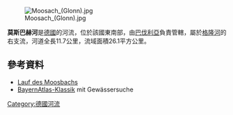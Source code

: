 {{Coord|47|52|56.73|N|11|59|48.91|E|display=title}}
[[Image:Moosach_(Glonn).jpg|right]]


'''莫斯巴赫河'''是[[德國|德國]]的河流，位於該國東南部，由[[巴伐利亞|巴伐利亞]]負責管轄，屬於[[格隆河_(芒法爾河支流)|格隆河]]的右支流，河道全長11.7公里，流域面積26.1平方公里。

==參考資料==
* [http://geoportal.bayern.de/bayernatlas/?X=5306677.32&Y=4498108.48&zoom=9&lang=de&topic=ba&bgLayer=tk Lauf des Moosbachs] {{Wayback|url=http://geoportal.bayern.de/bayernatlas/?X=5306677.32&Y=4498108.48&zoom=9&lang=de&topic=ba&bgLayer=tk |date=20160304101500 }}
* [http://geoportal.bayern.de/bayernatlas-klassik/ BayernAtlas-Klassik] mit Gewässersuche

{{Germany-geo-stub}}
[[Category:德國河流|Category:德國河流]]
